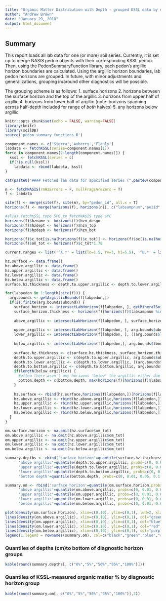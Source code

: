 ```yaml
---
title: "Organic Matter Distribution with Depth - grouped KSSL data by diagnostic horizon / profile position"
author: "Andrew Brown"
date: "January 29, 2018"
output: html_document
---
```


## Summary

This report loads all lab data for one (or more) soil series. Currently, it is set up to merge NASIS pedon objects with their corresponding KSSL pedon. Then, using the PedonSummaryFunction library, each pedon's argillic horizon boundaries are calculated. Using the argillic horizon boundaries, lab pedon horizons are grouped. In future, with minor adjustments and generalizations, grouping in/around other diagnostics will be possible.

The grouping scheme is as follows:
1. surface horizons
2. horizons between the surface horizon and the top of the argillic
3. horizons from upper half of argillic
4. horizons from lower half of argillic (note: horizons spanning across half-depth included for range of *both* halves)
5. any horizons below argillic

```r
knitr::opts_chunk$set(echo = FALSE, warning=FALSE)
library(knitr)
library(soilDB)
source('pedon_summary_functions.R')

component.names <- c('Sierra','Auberry','Flanly')
labdata <- fetchKSSL(series=component.names[1])
for(c in component.names[2:length(component.names)]) {
  kssl <- fetchKSSL(series = c)
  if(!is.null(kssl))
    labdata <- rbind(labdata, kssl)
}
```

```r
cat(paste0("#### Fetched lab data for specified series (",paste0(component.names, collapse=", "),"). Joining to NASIS pedons..."))
```

```r
n <- fetchNASIS(rmHzErrors = F, nullFragsAreZero = T)
f <- labdata

site(f) <- merge(site(f), site(n), by="pedon_id", all.x = T)
horizons(f) <- merge(horizons(f), horizons(n)[, c("labsampnum","peiid","phiid")], by="labsampnum", all.x=T)

#alias fetchKSSL type SPC to fetchNASIS type SPC
horizons(f)$hzname <- horizons(f)$hzn_desgn
horizons(f)$hzdept <- horizons(f)$hzn_top
horizons(f)$hzdepb <- horizons(f)$hzn_bot

horizons(f)$c_tot[is.na(horizons(f)$c_tot)] <- horizons(f)$oc[is.na(horizons(f)$c_tot)]
horizons(f)$om_tot <- horizons(f)$c_tot*1.78

current.ranges <- list('^A.*' = list(lo=1.5, rv=3, hi=5.5), '^B.*' = list(lo=0.5, rv=1, hi=1.5), '^C.*' = list(lo=0.0, rv=0.25, hi=0.5))
```

```r
hz.surface <- data.frame()
hz.above.argillic <- data.frame()
hz.upper.argillic <- data.frame()
hz.lower.argillic <- data.frame()
hz.below.argillic <- data.frame()
surface.hz.thickness <- depth.to.upper.argillic <- depth.to.lower.argillic <- depth.to.bottom.argillic <- bottom.depth <- c()

for(labpedon in 1:length(site(f))) { 
  arg.bounds <- getArgillicBounds(f[labpedon,])
  if(is.finite(arg.bounds$ubound)) {
    surface_horizon <- intersectLabHorizon(f[labpedon, ], getMineralSoilSurfaceDepth(f[labpedon,])+1)
    surface_horizon.thickness <- horizons(f)[horizons(f)$labsampnum %in% surface_horizon,]$hzn_bot
    
    above_argillic <- intersectLabHorizon(f[labpedon, ], surface_horizon.thickness+1, arg.bounds$ubound-1)
    
    upper_argillic <- intersectLabHorizon(f[labpedon, ], arg.bounds$ubound+1, (arg.bounds$lbound - arg.bounds$ubound) / 2)
    lower_argillic <- intersectLabHorizon(f[labpedon, ], ((arg.bounds$lbound - arg.bounds$ubound) / 2)+1, arg.bounds$lbound-1)
    
    below_argillic <- intersectLabHorizon(f[labpedon,], arg.bounds$lbound+1, 200)
    
    surface.hz.thickness <- c(surface.hz.thickness, surface_horizon.thickness)
    depth.to.upper.argillic <- c(depth.to.upper.argillic, arg.bounds$ubound)
    depth.to.lower.argillic <- c(depth.to.lower.argillic, ((arg.bounds$lbound - arg.bounds$ubound) / 2))
    depth.to.bottom.argillic <- c(depth.to.bottom.argillic, arg.bounds$lbound)
    if(length(below_argillic)) {
      #often there aren't any horizons "below" the argillic either due to cutoff depth or restriction
      bottom.depth <- c(bottom.depth, max(horizons(f)[horizons(f)$labsampnum %in% below_argillic,]$hzn_bot))
    }
    
    hz.surface <- rbind(hz.surface,horizons(f[labpedon,])[horizons(f[labpedon,])$labsampnum %in% surface_horizon, ])
    hz.above.argillic <- rbind(hz.above.argillic,horizons(f[labpedon,])[horizons(f[labpedon,])$labsampnum %in% above_argillic, ])
    hz.upper.argillic <- rbind(hz.upper.argillic,horizons(f[labpedon,])[horizons(f[labpedon,])$labsampnum %in% upper_argillic, ])
    hz.lower.argillic <- rbind(hz.lower.argillic,horizons(f[labpedon,])[horizons(f[labpedon,])$labsampnum %in% lower_argillic, ])
    hz.below.argillic <- rbind(hz.below.argillic,horizons(f[labpedon,])[horizons(f[labpedon,])$labsampnum %in% below_argillic, ])
  }
}

om.surface.horizon <- na.omit(hz.surface$om_tot)
om.above.argillic <- na.omit(hz.above.argillic$om_tot)
om.upper.argillic <- na.omit(hz.upper.argillic$om_tot)
om.lower.argillic <- na.omit(hz.lower.argillic$om_tot)
om.below.argillic <- na.omit(hz.below.argillic$om_tot)

summary.depths <- rbind('surface horizon'=quantile(surface.hz.thickness, probs=c(0, 0.01, 0.05, 0.1, 0.25, 0.5, 0.75, 0.9, 0.95, 0.99, 1)),
      'above argillic'=quantile(depth.to.upper.argillic, probs=c(0, 0.01, 0.05, 0.1, 0.25, 0.5, 0.75, 0.9, 0.95, 0.99, 1)), 
      'upper argillic'=quantile(depth.to.lower.argillic, probs=c(0, 0.01, 0.05, 0.1, 0.25, 0.5, 0.75, 0.9, 0.95, 0.99, 1)), 
      'lower argillic'=quantile(depth.to.bottom.argillic, probs=c(0, 0.01, 0.05, 0.1, 0.25, 0.5, 0.75, 0.9, 0.95, 0.99, 1)),
      'bottom depth'=quantile(bottom.depth, probs=c(0, 0.01, 0.05, 0.1, 0.25, 0.5, 0.75, 0.9, 0.95, 0.99, 1)))

summary.om <- rbind('surface horizon'=quantile(om.surface.horizon,probs=c(0, 0.01, 0.05, 0.1, 0.25, 0.5, 0.75, 0.9, 0.95, 0.99, 1)),
      'above argillic'=quantile(om.above.argillic, probs=c(0, 0.01, 0.05, 0.1, 0.25, 0.5, 0.75, 0.9, 0.95, 0.99, 1)),
      'upper argillic'=quantile(om.upper.argillic, probs=c(0, 0.01, 0.05, 0.1, 0.25, 0.5, 0.75, 0.9, 0.95, 0.99, 1)),
      'lower argillic'=quantile(om.lower.argillic, probs=c(0, 0.01, 0.05, 0.1, 0.25, 0.5, 0.75, 0.9, 0.95, 0.99, 1)),
      'below argillic'=quantile(om.below.argillic, probs=c(0, 0.01, 0.05, 0.1, 0.25, 0.5, 0.75, 0.9, 0.95, 0.99, 1)))

plot(density(om.surface.horizon), xlim=c(0,10), ylim=c(0,1), lwd=2, xlab="OM %", main="Density plot of KSSL-measured OM % by diagnostic horizon group")
lines(density(om.above.argillic), xlim=c(0,10), ylim=c(0,1), col="green", lwd=2)
lines(density(om.upper.argillic), xlim=c(0,10), ylim=c(0,1), col="blue", lwd=2)
lines(density(om.lower.argillic), xlim=c(0,10), ylim=c(0,1), col="red", lwd=2)
lines(density(om.below.argillic), xlim=c(0,10), ylim=c(0,1), col="purple", lwd=2)
legend(1,legend = rownames(summary.om), col=c("black","green","blue","red","purple"),lwd=rep(2,5))
```

### Quantiles of depths (cm)to bottom of diagnostic horizon groups
```r
kable(round(summary.depths[, c("0%","5%","50%","95%","100%")]))
```

### Quantiles of KSSL-measured organic matter % by diagnostic horizon group
```r
kable(round(summary.om[, c("0%","5%","50%","95%","100%")],2))
```
